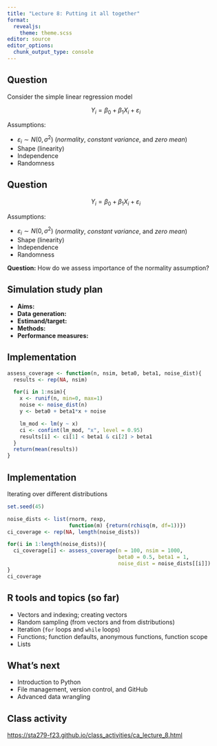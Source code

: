 ```yaml
---
title: "Lecture 8: Putting it all together"
format: 
  revealjs:
    theme: theme.scss
editor: source
editor_options: 
  chunk_output_type: console
---
```


## Question

Consider the simple linear regression model

$$Y_i = \beta_0 + \beta_1 X_i + \varepsilon_i$$

Assumptions:

* $\varepsilon_i \sim N(0, \sigma^2)$ (*normality*, *constant variance*, and *zero mean*)
* Shape (linearity)
* Independence
* Randomness

## Question

$$Y_i = \beta_0 + \beta_1 X_i + \varepsilon_i$$

Assumptions:

* $\varepsilon_i \sim N(0, \sigma^2)$ (*normality*, *constant variance*, and *zero mean*)
* Shape (linearity)
* Independence
* Randomness

**Question:** How do we assess importance of the normality assumption?

## Simulation study plan

-   **Aims:**
-   **Data generation:**
-   **Estimand/target:**
-   **Methods:**
-   **Performance measures:**

## Implementation

```r
assess_coverage <- function(n, nsim, beta0, beta1, noise_dist){
  results <- rep(NA, nsim)

  for(i in 1:nsim){
    x <- runif(n, min=0, max=1)
    noise <- noise_dist(n)
    y <- beta0 + beta1*x + noise

    lm_mod <- lm(y ~ x)
    ci <- confint(lm_mod, "x", level = 0.95)
    results[i] <- ci[1] < beta1 & ci[2] > beta1
  }
  return(mean(results))
}
```

## Implementation

Iterating over different distributions

```r
set.seed(45)

noise_dists <- list(rnorm, rexp, 
                    function(m) {return(rchisq(m, df=1))})
ci_coverage <- rep(NA, length(noise_dists))

for(i in 1:length(noise_dists)){
  ci_coverage[i] <- assess_coverage(n = 100, nsim = 1000, 
                                    beta0 = 0.5, beta1 = 1, 
                                    noise_dist = noise_dists[[i]])
}
ci_coverage
```

## R tools and topics (so far)

* Vectors and indexing; creating vectors
* Random sampling (from vectors and from distributions)
* Iteration (`for` loops and `while` loops)
* Functions; function defaults, anonymous functions, function scope
* Lists

## What's next

* Introduction to Python 
* File management, version control, and GitHub
* Advanced data wrangling

## Class activity

[https://sta279-f23.github.io/class_activities/ca_lecture_8.html](https://sta279-f23.github.io/class_activities/ca_lecture_8.html)



